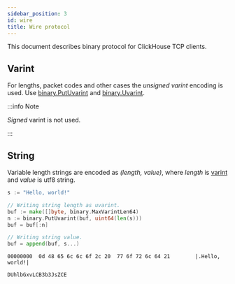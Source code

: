 ```yaml
---
sidebar_position: 3
id: wire
title: Wire protocol
---
```



This document describes binary protocol for ClickHouse TCP clients.

## Varint

For lengths, packet codes and other cases the *unsigned varint* encoding is used.
Use [binary.PutUvarint](https://pkg.go.dev/encoding/binary#PutUvarint) and [binary.Uvarint](https://pkg.go.dev/encoding/binary#Uvarint).

:::info Note

*Signed* varint is not used.

:::

## String

Variable length strings are encoded as *(length, value)*, where *length* is [varint](#varint) and *value* is utf8 string.


```go
s := "Hello, world!"

// Writing string length as uvarint.
buf := make([]byte, binary.MaxVarintLen64)
n := binary.PutUvarint(buf, uint64(len(s)))
buf = buf[:n]

// Writing string value.
buf = append(buf, s...)
```

<Tabs>
<TabItem value="hexdump" label="Hex dump">

```hexdump
00000000  0d 48 65 6c 6c 6f 2c 20  77 6f 72 6c 64 21        |.Hello, world!|
```

</TabItem>
<TabItem value="base64" label="Base64">

```text
DUhlbGxvLCB3b3JsZCE
```

</TabItem>
</Tabs>
